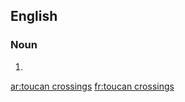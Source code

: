 ==English==

===Noun===
{{head|en|plural}}

# {{plural of|toucan crossing|lang=en|nocat=1}}

[[ar:toucan crossings]]
[[fr:toucan crossings]]